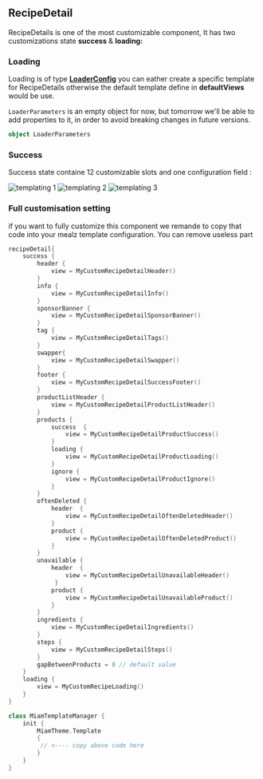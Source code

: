 


## RecipeDetail

RecipeDetails is one of the most customizable component, It has two customizations state **success** & **loading:**

### Loading 

Loading is of type [**LoaderConfig**](../../base-component/customize-views#loading) you can eather create a specific 
template for RecipeDetails otherwise the default template define in **defaultViews** would be use.


`LoaderParameters` is an empty object for now, but tomorrow we'll be able to add properties to it, in order to avoid breaking changes in future versions. 

```kotlin
object LoaderParameters
```

### Success

Success state containe 12 customizable slots and one configuration field :

<img src="https://storage.googleapis.com/assets.miam.tech/kmm_documentation/android/customization/recipe-detail-1.png" alt="templating 1" />
<img src="https://storage.googleapis.com/assets.miam.tech/kmm_documentation/android/customization/recipe-detail-2.png" alt="templating 2" />
<img src="https://storage.googleapis.com/assets.miam.tech/kmm_documentation/android/customization/recipe-detail-3.png" alt="templating 3" />

### Full customisation setting

if you want to fully customize this component we remande to copy that code into your mealz template configuration.
You can remove useless part

```kotlin
recipeDetail{
    success {
        header {
            view = MyCustomRecipeDetailHeader()
        }
        info {
            view = MyCustomRecipeDetailInfo()
        }
        sponsorBanner {
            view = MyCustomRecipeDetailSponsorBanner()
        }
        tag {
            view = MyCustomRecipeDetailTags()
        }
        swapper{
            view = MyCustomRecipeDetailSwapper()
        }
        footer { 
            view = MyCustomRecipeDetailSuccessFooter() 
        }
        productListHeader {
            view = MyCustomRecipeDetailProductListHeader() 
        }
        products {
            success  {
                view = MyCustomRecipeDetailProductSuccess()
            }
            loading {
                view = MyCustomRecipeDetailProductLoading()
            }
            ignore {
                view = MyCustomRecipeDetailProductIgnore()
            }
        }
        oftenDeleted {
            header  {
                view = MyCustomRecipeDetailOftenDeletedHeader()
            }
            product {
                view = MyCustomRecipeDetailOftenDeletedProduct()
            }
        } 
        unavailable {
            header  {
                view = MyCustomRecipeDetailUnavailableHeader()
             }
            product {
                view = MyCustomRecipeDetailUnavailableProduct()
            }
        }      
        ingredients {
            view = MyCustomRecipeDetailIngredients()
        }
        steps {
            view = MyCustomRecipeDetailSteps()
        }
        gapBetweenProducts = 8 // default value
    }
    loading {
        view = MyCustomRecipeLoading()
    }
}
```

```kotlin
class MiamTemplateManager {
    init {
        MiamTheme.Template 
        {
         // <---- copy above code here 
        }
    }
}

```
<Header/>
<Info/>
<SponsorBanner/>
<Tags/>
<Swapper/>
<Footer/>
<ProductListHeader/>
<Product/>
<OftenDeleted/>
<Unavailable/>
<Ingredients/>
<Steps/>